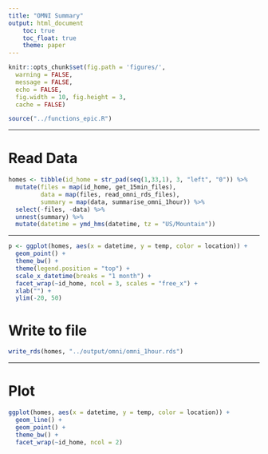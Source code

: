 ```yaml
---
title: "OMNI Summary"
output: html_document
    toc: true
    toc_float: true
    theme: paper
---
```


```r
knitr::opts_chunk$set(fig.path = 'figures/',
  warning = FALSE,
  message = FALSE,
  echo = FALSE,
  fig.width = 10, fig.height = 3,
  cache = FALSE)
```

```r
source("../functions_epic.R")
```

---

# Read Data

```r
homes <- tibble(id_home = str_pad(seq(1,33,1), 3, "left", "0")) %>%
  mutate(files = map(id_home, get_15min_files),
         data = map(files, read_omni_rds_files),
         summary = map(data, summarise_omni_1hour)) %>%
  select(-files, -data) %>%
  unnest(summary) %>%
  mutate(datetime = ymd_hms(datetime, tz = "US/Mountain"))
```  
  
---

```r
p <- ggplot(homes, aes(x = datetime, y = temp, color = location)) +
  geom_point() +
  theme_bw() +
  theme(legend.position = "top") +
  scale_x_datetime(breaks = "1 month") +
  facet_wrap(~id_home, ncol = 3, scales = "free_x") +
  xlab("") +
  ylim(-20, 50)
```


# Write to file

```r
write_rds(homes, "../output/omni/omni_1hour.rds")
```

---

# Plot

```r
ggplot(homes, aes(x = datetime, y = temp, color = location)) +
  geom_line() +
  geom_point() +
  theme_bw() +
  facet_wrap(~id_home, ncol = 2)
```

